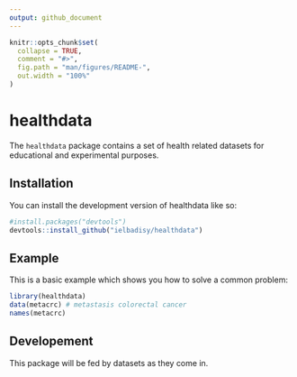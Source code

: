 ```yaml
---
output: github_document
---
```


<!-- README.md is generated from README.Rmd. Please edit that file -->

```r
knitr::opts_chunk$set(
  collapse = TRUE,
  comment = "#>",
  fig.path = "man/figures/README-",
  out.width = "100%"
)
```

# healthdata

<!-- badges: start -->
<!-- badges: end -->

The `healthdata` package contains a set of health related datasets for educational and experimental purposes.


## Installation

You can install the development version of healthdata like so:

``` r
#install.packages("devtools")
devtools::install_github("ielbadisy/healthdata")
```

## Example

This is a basic example which shows you how to solve a common problem:

```r
library(healthdata)
data(metacrc) # metastasis colorectal cancer
names(metacrc)
```


## Developement

This package will be fed by datasets as they come in. 
